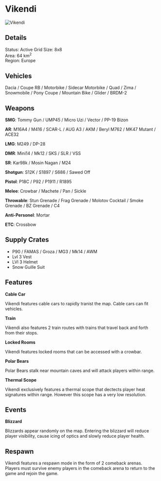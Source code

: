 # Vikendi  

![Vikendi](/img/maps/vikendi.jpeg)

## Details

Status: Active
Grid Size: 8x8  
Area: 64 km<sup>2</sup>  
Region: Europe 

## Vehicles

Dacia / Coupe RB / Motorbike / Sidecar Motorbike / Quad / Zima / Snowmobile / Pony Coupe / Mountain Bike / Glider / BRDM-2  

## Weapons

**SMG**: Tommy Gun / UMP45 / Micro Uzi / Vector / PP-19 Bizon  

**AR**: M16A4 / M416 / SCAR-L / AUG A3 / AKM / Beryl M762 / MK47 Mutant / ACE32  

**LMG**: M249 / DP-28  

**DMR**: Mini14 / Mk12 / SKS / SLR / VSS  

**SR**: Kar98k / Mosin Nagan / M24

**Shotgun**: S12K / S1897 / S686 / Sawed Off  

**Pistol**: P18C / P92 / P1911 / R1895  

**Melee**: Crowbar / Machete / Pan / Sickle  

**Throwable**: Stun Grenade / Frag Grenade / Molotov Cocktail / Smoke Grenade / BZ Grenade / C4  

**Anti-Personel**: Mortar  

**ETC**: Crossbow  

## Supply Crates

- P90 / FAMAS / Groza / MG3 / Mk14 / AWM
- Lvl 3 Vest
- LVl 3 Helmet
- Snow Guille Suit  

## Features

**Cable Car**  

Vikendi features cable cars to rapidly tranist the map. Cable cars can fit vehicles. 

**Train**  

Vikendi also features 2 train routes with trains that travel back and forth from their stops.  

**Locked Rooms**  

Vikendi features locked rooms that can be accessed with a crowbar.  

**Polar Bears**  

Polar Bears stalk near mountain caves and will attack players within range.  

**Thermal Scope**  

Vikendi exclusively features a thermal scope that dectects player heat signatures within range. However this scope has a very low resolution.  

## Events

**Blizzard**  

Blizzards appear randomly on the map. Entering the blizzard will reduce player visibility, cause icing of optics and slowly reduce player health.  

## Respawn

Vikendi features a respawn mode in the form of 2 comeback arenas. Players must survive enemy players in the comeback arena to return to the game and rejoin the game.  